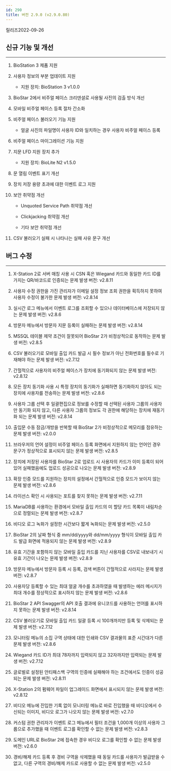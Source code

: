 ```yaml
---
id: 290
title: 버전 2.9.0 (v2.9.0.80)
---
```


릴리즈<Separator/>2022-09-26

## 신규 기능 및 개선

---

1. BioStation 3 제품 지원

1. 사용자 정보의 부분 업데이트 지원

    * 지원 장치: BioStation 3 v1.0.0

1. BioStar 2에서 비주얼 페이스 크리덴셜로 사용될 사진의 검출 방식 개선

1. 모바일 비주얼 페이스 등록 절차 간소화

1. 비주얼 페이스 불러오기 기능 지원

    * 얼굴 사진의 파일명이 사용자 ID와 일치하는 경우 사용자 비주얼 페이스 등록

1. 비주얼 페이스 마이그레이션 기능 지원

1. 지문 LFD 지원 장치 추가

    * 지원 장치: BioLite N2 v1.5.0

1. 문 열림 이벤트 표기 개선

1. 장치 저장 용량 초과에 대한 이벤트 로그 지원

1. 보안 취약점 개선

    * Unquoted Service Path 취약점 개선

    * Clickjacking 취약점 개선

    * 기타 보안 취약점 개선

1. CSV 불러오기 실패 시 나타나는 실패 사유 문구 개선

## 버그 수정

---

<BugLists>

1. X-Station 2로 서버 매칭 사용 시 CSN 혹은 Wiegand 카드와 동일한 카드 ID를 가지는 QR/바코드로 인증되는 문제 <Badge>발생 버전: v2.8.11</Badge>

1. 사용자 수정 권한을 가진 관리자가 이메일 설정 정보 조회 권한을 획득하지 못하여 사용자 수정이 불가한 문제 <Badge>발생 버전: v2.8.14</Badge>

1. 실시간 로그 메뉴에서 이벤트 로그를 조회할 수 있으나 데이터베이스에 저장되지 않는 문제 <Badge>발생 버전: v2.8.6</Badge>

1. 방문자 메뉴에서 방문자 지문 등록이 실패하는 문제 <Badge>발생 버전: v2.8.14</Badge>

1. MSSQL 테이블 제약 조건이 잘못되어 BioStar 2가 비정상적으로 동작하는 문제 <Badge>발생 버전: v2.8.5</Badge>

1. CSV 불러오기로 모바일 출입 카드 발급 시 필수 정보가 아닌 전화번호를 필수로 기재해야 하는 문제 <Badge>발생 버전: v2.7.12</Badge>

1. 간헐적으로 사용자의 비주얼 페이스가 장치에 동기화되지 않는 문제 <Badge>발생 버전: v2.8.12</Badge>

1. 모든 장치 동기화 사용 시 특정 장치의 동기화가 실패하면 동기화하지 않아도 되는 장치에 사용자를 전송하는 문제 <Badge>발생 버전: v2.8.6</Badge>

1. 사용자 그룹 선택 후 일괄편집으로 정보를 수정할 때 선택된 사용자 그룹의 사용자만 동기화 되지 않고, 다른 사용자 그룹의 정보도 각 권한에 해당하는 장치에 재동기화 되는 문제 <Badge>발생 버전: v2.8.14</Badge>

1. 출입문 수동 잠금/개방을 반복할 때 BioStar 2가 비정상적으로 메모리를 점유하는 문제 <Badge>발생 버전: v2.0.0</Badge>

1. 브라우저의 언어 설정이 비주얼 페이스 등록 화면에서 지원하지 않는 언어인 경우 문구가 정상적으로 표시되지 않는 문제 <Badge>발생 버전: v2.8.5</Badge>

1. 장치에 저장된 사용자를 BioStar 2로 업로드 시 사용자의 카드가 이미 등록이 되어있어 실패했음에도 업로드 성공으로 나오는 문제 <Badge>발생 버전: v2.8.9</Badge>

1. 확장 인증 모드를 지원하는 장치의 설정에서 간헐적으로 인증 모드가 보이지 않는 문제 <Badge>발생 버전: v2.8.6</Badge>

1. 라이선스 확인 시 사용되는 포트를 찾지 못하는 문제 <Badge>발생 버전: v2.7.11</Badge>

1. MariaDB를 사용하는 환경에서 모바일 출입 카드의 미 할당 카드 목록이 내림차순으로 정렬되는 문제 <Badge>발생 버전: v2.8.7</Badge>

1. 비디오 로그 녹화가 설정한 시간보다 짧게 녹화되는 문제 <Badge>발생 버전: v2.5.0</Badge>

1. BioStar 2의 날짜 형식 중 mm/dd/yyyy와 dd/mm/yyyy 형식이 모바일 출입 카드 발급 화면에 적용되지 않는 문제 <Badge>발생 버전: v2.8.9</Badge>

1. 유효 기간을 포함하지 않는 모바일 출입 카드를 지닌 사용자를 CSV로 내보내기 시 유효 기간이 나오는 문제 <Badge>발생 버전: v2.8.9</Badge>

1. 방문자 메뉴에서 방문자 등록 시 등록, 검색 버튼이 간헐적으로 사라지는 문제 <Badge>발생 버전: v2.8.7</Badge>

1. 사용자당 등록할 수 있는 최대 얼굴 개수를 초과하였을 때 발생하는 에러 메시지가 최대 개수를 정상적으로 표시하지 않는 문제 <Badge>발생 버전: v2.8.6</Badge>

1. BioStar 2 API Swagger의 API 호출 결과에 유니코드를 사용하는 언어를 표시하지 못하는 문제 <Badge>발생 버전: v2.8.14</Badge>

1. CSV 불러오기로 모바일 출입 카드 일괄 등록 시 100개까지만 등록 및 삭제되는 문제 <Badge>발생 버전: v2.7.12</Badge>

1. 모니터링 메뉴의 소집 구역 상태에 대한 인쇄와 CSV 결과물의 표준 시간대가 다른 문제 <Badge>발생 버전: v2.8.6</Badge>

1. Wiegand 카드 ID가 최대 78자까지 입력되지 않고 32자까지만 입력되는 문제 <Badge>발생 버전: v2.7.12</Badge>

1. 글로벌로 설정된 안티패스백 구역의 인증에 실패해야 하는 조건에서도 인증이 성공되는 문제 <Badge>발생 버전: v2.8.11</Badge>

1. X-Station 2의 펌웨어 파일이 업그레이드 화면에서 표시되지 않는 문제 <Badge>발생 버전: v2.8.12</Badge>

1. 비디오 메뉴에 진입한 기록 없이 모니터링 메뉴로 바로 진입했을 때 비디오에서 수신되는 이미지, 비디오 로그가 나오지 않는 문제 <Badge>발생 버전: v2.7.0</Badge>

1. 커스텀 권한 관리자가 이벤트 로그 메뉴에서 필터 조건을 1,000개 이상의 사용자 그룹으로 추가했을 때 이벤트 로그를 확인할 수 없는 문제 <Badge>발생 버전: v2.8.3</Badge>

1. 도메인 URL로 BioStar 2에 접속한 경우 비디오 로그를 확인할 수 없는 문제 <Badge>발생 버전: v2.6.0</Badge>

1. 경비/해제 카드 등록 후 경비 구역을 삭제했을 때 동일 카드를 사용자가 발급받을 수 없고, 다른 구역의 경비/해제 카드로 사용할 수 없는 문제 <Badge>발생 버전: v2.5.0</Badge>

</BugLists>